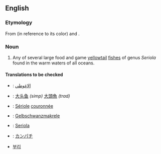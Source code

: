 ==English==

===Etymology===
From {{term|amber}} (in reference to its color) and {{term|jack}}.

===Noun===
{{wikipedia}}
{{en-noun}}

# Any of several large food and game [[yellowtail]] [[fish]]es of genus ''Seriola'' found in the warm waters of all oceans.

====Translations to be checked====
{{checktrans}}	
{{top}}
* {{ttbc|Arabic}}: [[الاغوطي]] <!-- translate.google.com/machine translation -->
* {{ttbc|Chinese}}: [[大头鱼]] ''(simp)'' [[大頭魚 ]] ''(trad)'' <!-- translate.google.com/machine translation -->
* {{ttbc|French}}: [[Sériole]] [[couronnée]] <!-- translate.google.com/machine translation -->
* {{ttbc|German}}: [[Gelbschwanzmakrele]] <!-- translate.google.com/machine translation -->
{{mid}}
* {{ttbc|Italian}}: [[Seriola]] <!-- translate.google.com/machine translation -->
* {{ttbc|Japanese}}: [[カンパチ]] <!-- translate.google.com/machine translation -->
* {{ttbc|Korean}} [[부리]] <!-- translate.google.com/machine translation -->
{{bottom}}